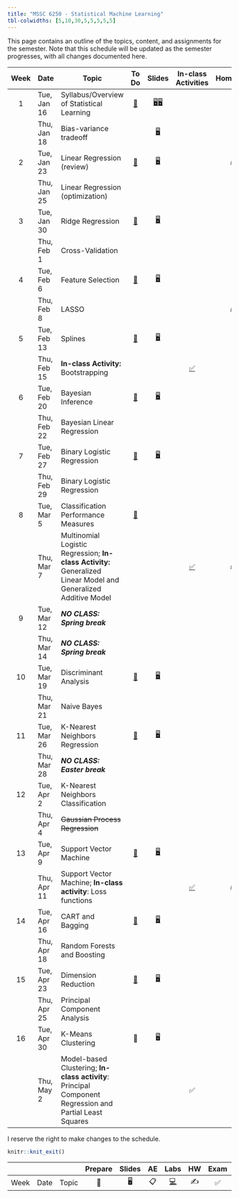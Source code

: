 ```yaml
---
title: "MSSC 6250 - Statistical Machine Learning"
tbl-colwidths: [5,10,30,5,5,5,5,5]
---
```


This page contains an outline of the topics, content, and assignments for the semester. Note that this schedule will be updated as the semester progresses, with all changes documented here.

::: column-screen-inset-right
| Week | Date        | Topic                                                                                                           |                To Do                |                                      Slides                                      |                     In-class Activities                      |             Homework             |             Project             |
|:----:|-------------|-----------------------------------------------------------------------------------------------------------------|:-----------------------------------:|:--------------------------------------------------------------------------------:|:------------------------------------------------------------:|:--------------------------------:|:-------------------------------:|
|  1   | Tue, Jan 16 | Syllabus/Overview of Statistical Learning                                                                       |  [📖](/weeks/week-1.html "Week 1")  | [🖥️](slides/01-syllabus.html "Syllabus")[🖥️](slides/02-overview.html "Overview") |                                                              |                                  |                                 |
|      | Thu, Jan 18 | Bias-variance tradeoff                                                                                          |                                     |                [🖥️](slides/03-bias-var.html "bias-var-tradeoff")                 |                                                              |                                  |                                 |
|  2   | Tue, Jan 23 | Linear Regression (review)                                                                                      |  [📖](/weeks/week-2.html "Week 2")  |               [🖥️](slides/04-linear-reg.html "Linear regression")                |                                                              | [✍️](/hw/hw-1.html "Homework 1") |                                 |
|      | Thu, Jan 25 | Linear Regression (optimization)                                                                                |                                     |                                                                                  |                                                              |                                  |                                 |
|  3   | Tue, Jan 30 | Ridge Regression                                                                                                |  [📖](/weeks/week-3.html "Week 3")  |      [🖥️](slides/05-ridge-cv.html "Ridge regression and cross validation")       |                                                              |                                  |                                 |
|      | Thu, Feb 1  | Cross-Validation                                                                                                |                                     |                                                                                  |                                                              |                                  |                                 |
|  4   | Tue, Feb 6  | Feature Selection                                                                                               |  [📖](/weeks/week-4.html "Week 4")  |                   [🖥️](slides/06-lasso-vs.html "06-lasso-vs")                    |                                                              |                                  |                                 |
|      | Thu, Feb 8  | LASSO                                                                                                           |                                     |                                                                                  |                                                              | [✍️](/hw/hw-2.html "Homework 2") |                                 |
|  5   | Tue, Feb 13 | Splines                                                                                                         |  [📖](/weeks/week-5.html "Week 5")  |                    [🖥️](slides/07-splines.html "07-splines")                     |                                                              |                                  |                                 |
|      | Thu, Feb 15 | **In-class Activity:** Bootstrapping                                                                            |                                     |                                                                                  |    [✅](activity-work.html#class-activity-1 "Activity 1")    |                                  |                                 |
|  6   | Tue, Feb 20 | Bayesian Inference                                                                                              |  [📖](/weeks/week-6.html "Week 6")  |                      [🖥️](slides/08-bayes.html "08-bayes")                       |                                                              |                                  |                                 |
|      | Thu, Feb 22 | Bayesian Linear Regression                                                                                      |                                     |                                                                                  |                                                              |                                  |                                 |
|  7   | Tue, Feb 27 | Binary Logistic Regression                                                                                      |  [📖](/weeks/week-7.html "Week 7")  |                  [🖥️](slides/09-class-glm.html "09-class-glm")                   |                                                              |                                  |                                 |
|      | Thu, Feb 29 | Binary Logistic Regression                                                                                      |                                     |                                                                                  |                                                              |                                  |                                 |
|  8   | Tue, Mar 5  | Classification Performance Measures                                                                             |  [📖](/weeks/week-8.html "Week 8")  |                                                                                  |                                                              |                                  |                                 |
|      | Thu, Mar 7  | Multinomial Logistic Regression; **In-class Activity:** Generalized Linear Model and Generalized Additive Model |                                     |                                                                                  | [✅](activity-work.html#class-activity-2 "class-activity-2") | [✍️](/hw/hw-3.html "Homework 3") |                                 |
|  9   | Tue, Mar 12 | ***NO CLASS: Spring break***                                                                                    |                                     |                                                                                  |                                                              |                                  |                                 |
|      | Thu, Mar 14 | ***NO CLASS: Spring break***                                                                                    |                                     |                                                                                  |                                                              |                                  |                                 |
|  10  | Tue, Mar 19 | Discriminant Analysis                                                                                           | [📖](/weeks/week-10.html "Week 10") |                 [🖥️](slides/10-generative.html "10-generative")                  |                                                              |                                  |                                 |
|      | Thu, Mar 21 | Naive Bayes                                                                                                     |                                     |                                                                                  |                                                              |                                  |                                 |
|  11  | Tue, Mar 26 | K-Nearest Neighbors Regression                                                                                  | [📖](/weeks/week-11.html "Week 11") |                        [🖥️](slides/11-knn.html "11-knn")                         |                                                              |                                  |                                 |
|      | Thu, Mar 28 | ***NO CLASS: Easter break***                                                                                    |                                     |                                                                                  |                                                              |                                  |                                 |
|  12  | Tue, Apr 2  | K-Nearest Neighbors Classification                                                                              |                                     |                                                                                  |                                                              |                                  |                                 |
|      | Thu, Apr 4  | ~~Gaussian Process Regression~~                                                                                 |                                     |                                                                                  |                                                              |                                  |                                 |
|  13  | Tue, Apr 9  | Support Vector Machine                                                                                          | [📖](/weeks/week-13.html "Week 13") |                        [🖥️](slides/13-svm.html "13-svm")                         |                                                              |                                  |                                 |
|      | Thu, Apr 11 | Support Vector Machine; **In-class activity**: Loss functions                                                   |                                     |                                                                                  | [✅](activity-work.html#class-activity-3 "class-activity-3") |    [✍️](/hw/hw-4.html "hw-4")    |                                 |
|  14  | Tue, Apr 16 | CART and Bagging                                                                                                | [📖](/weeks/week-14.html "Week 14") |                       [🖥️](slides/14-tree.html "14-tree")                        |                                                              |                                  |                                 |
|      | Thu, Apr 18 | Random Forests and Boosting                                                                                     |                                     |                                                                                  |                                                              |                                  |                                 |
|  15  | Tue, Apr 23 | Dimension Reduction                                                                                             | [📖](/weeks/week-15.html "Week 15") |                        [🖥️](slides/15-pca.html "15-pca")                         |                                                              |                                  |                                 |
|      | Thu, Apr 25 | Principal Component Analysis                                                                                    |                                     |                                                                                  |                                                              |                                  | [📂](/project-description.html) |
|  16  | Tue, Apr 30 | K-Means Clustering                                                                                              |                 📖                  |                                        🖥️                                        |                                                              |                                  |                                 |
|      | Thu, May 2  | Model-based Clustering; **In-class activity**: Principal Component Regression and Partial Least Squares         |                                     |                                                                                  |                              ✅                              |                                  |                                 |
:::

I reserve the right to make changes to the schedule.

```r
knitr::knit_exit()
```

|      |      |       | Prepare | Slides | AE  |                                                    Labs                                                    | HW  | Exam | Project |
|------|------|-------|:-------:|:------:|:---:|:----------------------------------------------------------------------------------------------------------:|:---:|:----:|:-------:|
| Week | Date | Topic |   📖    |   🖥️   | 📋  | [💻](https://sakai.duke.edu/samigo-app/servlet/Login?id=6fa7ebf3-01af-42a6-91ba-3e813d3901221641094171786) | ✍️  |  ✅  |   📂    |
